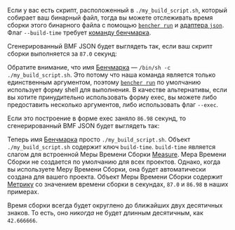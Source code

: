 
Если у вас есть скрипт, расположенный в `./my_build_script.sh`, который собирает ваш бинарный файл, тогда вы можете отслеживать время сборки этого бинарного файла с помощью <code><a href="/ru/docs/explanation/bencher-run/">bencher run</a></code> и [адаптера `json`][json adapter]. Флаг `--build-time` требует [команду бенчмарка][bencher run].

<ShellExample />

Сгенерированный BMF JSON будет выглядеть так, если ваш скрипт сборки выполняется за `87.0` секунд:

<ShellJsonExample />

Обратите внимание, что имя [Бенчмарка][benchmark] — `/bin/sh -c ./my_build_script.sh`. Это потому что наша команда является только единственным аргументом, поэтому <code><a href="/ru/docs/explanation/bencher-run/">bencher run</a></code> по умолчанию использует форму shell для выполнения. В качестве альтернативы, если вы хотите принудительно использовать форму exec, вы можете либо предоставить несколько аргументов, либо использовать флаг `--exec`.

<ExecExample />

Если это построение в форме exec заняло `86.98` секунд, то сгенерированный BMF JSON будет выглядеть так:

<ExecJsonExample />

Теперь имя [Бенчмарка][benchmark] просто `./my_build_script.sh`. Объект `./my_build_script.sh` содержит ключ `build-time`. `build-time` является слагом для встроенной Меры Времени Сборки [Measure][measure]. Мера Времени Сборки не создается по умолчанию для всех проектов. Однако, когда вы используете Меру Времени Сборки, она будет автоматически создана для вашего проекта. Объект Меры Времени Сборки содержит [Метрику][metric] со значением времени сборки в секундах, `87.0` и `86.98` в наших примерах.

Время сборки всегда будет округлено до ближайших двух десятичных знаков. То есть, оно _никогда_ не будет длинным десятичным, как `42.666666`.

[json adapter]: /ru/docs/explanation/adapters/#-json
[bencher run]: /ru/docs/explanation/bencher-run/#benchmark-command

[benchmark]: /ru/docs/explanation/benchmarking/#benchmark
[measure]: /ru/docs/explanation/benchmarking/#measure
[metric]: /ru/docs/explanation/benchmarking/#metrics
